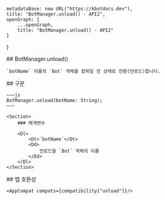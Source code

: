 
    metadataBase: new URL("https://kbotdocs.dev"),
    title: "BotManager.unload() - API2",
    openGraph: {
        ...openGraph,
        title: "BotManager.unload() - API2"
    }
}

<Section>
    ## BotManager.unload()

    `botName` 이름의 `Bot` 객체를 컴파일 전 상태로 전환(언로드)합니다.
</Section>
<Section>
    ## 구문

    ~~~js
    BotManager.unload(botName: String);
    ~~~

    <Section>
        ### 매개변수

        <Dl>
            <Dt>`botName`</Dt>
            <Dd>
                언로드할 `Bot` 객체의 이름
            </Dd>
        </Dl>
    </Section>
</Section>
<Section>
    ## 앱 호환성

    <AppCompat compats={compatibility["unload"]}/>
</Section>